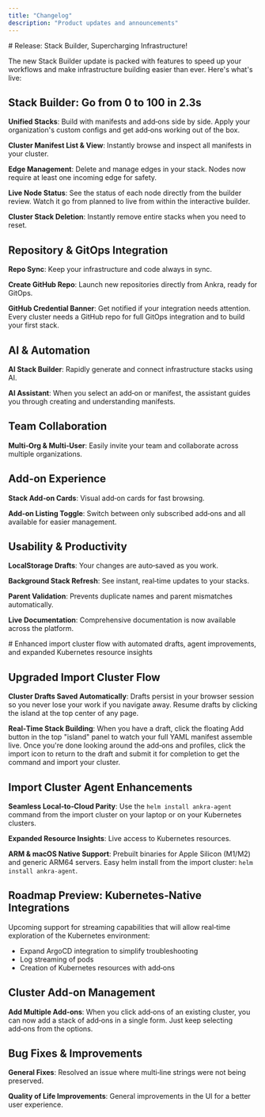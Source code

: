 ```yaml
---
title: "Changelog"
description: "Product updates and announcements"
---
```


<Update label="June–July 2025">
# Release: Stack Builder, Supercharging Infrastructure!

The new Stack Builder update is packed with features to speed up your workflows and make infrastructure building easier than ever. Here's what's live:

## Stack Builder: Go from 0 to 100 in 2.3s

**Unified Stacks**: Build with manifests and add‑ons side by side. Apply your organization's custom configs and get add‑ons working out of the box.

**Cluster Manifest List & View**: Instantly browse and inspect all manifests in your cluster.

**Edge Management**: Delete and manage edges in your stack. Nodes now require at least one incoming edge for safety.

**Live Node Status**: See the status of each node directly from the builder review. Watch it go from planned to live from within the interactive builder.

**Cluster Stack Deletion**: Instantly remove entire stacks when you need to reset.

## Repository & GitOps Integration

**Repo Sync**: Keep your infrastructure and code always in sync.

**Create GitHub Repo**: Launch new repositories directly from Ankra, ready for GitOps.

**GitHub Credential Banner**: Get notified if your integration needs attention. Every cluster needs a GitHub repo for full GitOps integration and to build your first stack.

## AI & Automation

**AI Stack Builder**: Rapidly generate and connect infrastructure stacks using AI.

**AI Assistant**: When you select an add‑on or manifest, the assistant guides you through creating and understanding manifests.

## Team Collaboration

**Multi‑Org & Multi‑User**: Easily invite your team and collaborate across multiple organizations.

## Add‑on Experience

**Stack Add‑on Cards**: Visual add‑on cards for fast browsing.

**Add‑on Listing Toggle**: Switch between only subscribed add‑ons and all available for easier management.

## Usability & Productivity

**LocalStorage Drafts**: Your changes are auto‑saved as you work.

**Background Stack Refresh**: See instant, real‑time updates to your stacks.

**Parent Validation**: Prevents duplicate names and parent mismatches automatically.

**Live Documentation**: Comprehensive documentation is now available across the platform.
</Update>

<Update label="April–May 2025">
# Enhanced import cluster flow with automated drafts, agent improvements, and expanded Kubernetes resource insights

## Upgraded Import Cluster Flow

**Cluster Drafts Saved Automatically**: Drafts persist in your browser session so you never lose your work if you navigate away. Resume drafts by clicking the island at the top center of any page.

**Real‑Time Stack Building**: When you have a draft, click the floating Add button in the top "island" panel to watch your full YAML manifest assemble live. Once you're done looking around the add‑ons and profiles, click the import icon to return to the draft and submit it for completion to get the command and import your cluster.

## Import Cluster Agent Enhancements

**Seamless Local‑to‑Cloud Parity**: Use the `helm install ankra-agent` command from the import cluster on your laptop or on your Kubernetes clusters.

**Expanded Resource Insights**: Live access to Kubernetes resources.

**ARM & macOS Native Support**: Prebuilt binaries for Apple Silicon (M1/M2) and generic ARM64 servers. Easy helm install from the import cluster: `helm install ankra-agent`.

## Roadmap Preview: Kubernetes‑Native Integrations

Upcoming support for streaming capabilities that will allow real‑time exploration of the Kubernetes environment:

- Expand ArgoCD integration to simplify troubleshooting
- Log streaming of pods
- Creation of Kubernetes resources with add‑ons

## Cluster Add‑on Management

**Add Multiple Add‑ons**: When you click add‑ons of an existing cluster, you can now add a stack of add‑ons in a single form. Just keep selecting add‑ons from the options.

## Bug Fixes & Improvements

**General Fixes**: Resolved an issue where multi‑line strings were not being preserved.

**Quality of Life Improvements**: General improvements in the UI for a better user experience.
</Update>
